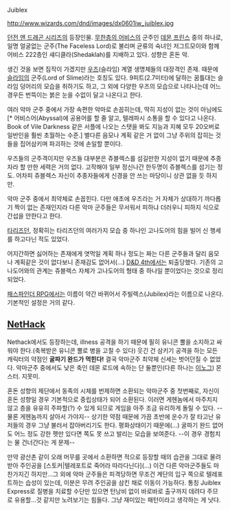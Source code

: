 Juiblex

http://www.wizards.com/dnd/images/dx0601iw_juiblex.jpg

[[던전 앤 드래곤 시리즈]]의 등장인물. [[무한층의 어비스]]의 군주인 [[데몬 프린스]] 중의 하나로, 일명 얼굴없는 군주(The Faceless Lord)로 불리며 균류의 숙녀인 저그트모이와 함께 어비스 222층인 섀디클라(Shedaklah)를 지배하고 있다. 성향은 혼돈 악.

생긴 것을 보면 짐작이 가겠지만 [[우즈]](슬라임) 계열 생명체들의 대장격인 존재. 때문에 [[슬라임]]의 군주(Lord of Slime)라는 호칭도 있다. 9피트(2.7미터)에 달하는 꿈틀대는 슬라임 덩어리의 모습을 취하기도 하고, 그 외에 다양한 우즈의 모습으로 나타나는데 어느 경우든 번뜩이는 붉은 눈을 수없이 달고 나온다고 한다.

여러 악마 군주 중에서 가장 속편한 악마로 손꼽히는데, 딱히 지성이 없는 것이 아님에도[* 어비스어(Abyssal)에 공용어를 할 줄 알고, 텔레파시 소통을 할 수 있다고 나온다. Book of Vile Darkness 같은 서플에 나오는 스탯을 봐도 지능과 지혜 모두 20오버로 일반인을 훨씬 초월하는 수준.] 별다른 음모나 계획 같은 거 없이 그냥 주위의 잡히는 것들을 집어삼키며 파괴하는 것에 손일할 뿐이다.

우즈들의 군주격이지만 우즈들 대부분은 쥬블렉스를 섬길만한 지성이 없기 때문에 추종자라 할 만한 세력은 거의 없다. 고작해야 일부 정신나간 한두명이 쥬블렉스를 섬기는 정도. 어차피 쥬블렉스 자신이 추종자들에게 신경을 안 쓰는 마당이니 상관 없을 듯 하지만.

악마 군주 중에서 최약체로 손꼽힌다. 다만 애초에 우즈라는 거 자체가 상대하기 까다롭기 짝이 없는 존재인지라 다른 악마 군주들은 무서워서 피하냐 더러우니 피하지 식으로 간섭을 안한다고 한다.

[[타리즈던]], 정확히는 타리즈던의 여러가지 모습 중 하나인 고나도어의 힘을 빌어 신 행세를 하고다닌 적도 있었다.

어지간하면 싫어하는 존재에게 엿먹일 계획 하나 정도는 짜는 다른 군주들과 달리 음모나 계획같은 것이 없다보니 존재감도 없어서(...) [[D&D 4th]]에서는 퇴출당했다. 기존의 고나도어와의 관계는 쥬블렉스 자체가 고나도어의 형태 중 하나일 뿐이었다는 것으로 정리되었다.

[[패스파인더 RPG]]에서는 이름이 약간 바뀌어서 주빌렉스(Jubilex)라는 이름으로 나온다. 기본적인 설정은 거의 같다.

== [[NetHack]] ==
Nethack에서도 등장하는데, illness 공격을 하기 때문에 필히 유니콘 뿔을 소지하고 싸워야 한다.(축복받은 유니콘 뿔로 병을 고칠 수 있다) 웃긴 건 삼키기 공격을 하는 모든 캐릭터의 약점인 '''굴파기 완드가 먹힌다!''' 결국 악마군주 최약체 신세는 벗어던질 수 없었다. 악마군주 중에서도 낮은 축인 데몬 로드에 속하는 단 둘뿐인(다른 하나는 [[이노그]]) 몬스터. 지못미.

혼돈 성향의 제단에서 동족의 시체를 번제하면 소환되는 악마군주 중 첫번째로, 자신이 혼돈 성향일 경우 기본적으로 중립상태가 되어 소환된다. 이러면 게헨놈에서 마주치지 않고 층을 유유히 주파할(?) 수 있게 되므로 게임을 아주 조금 유리하게 돌릴 수 있다. --물론 게헨놈까지 살아서 가야지-- 상기한 약점 때문에 가끔 초반에 운수가 잘 타고난 유저들의 경우 그냥 불러서 잡아버리기도 한다. 평화상태이기 때문에(...) 굴파기 완드 없어도 어느 정도 강한 펫만 있다면 쪽도 못 쓰고 발리는 모습을 보여준다. --이 경우 경험치는 물 건너간다는 게 문제--

만약 광산촌 같이 오래 머무를 곳에서 소환하면 적으로 등장할 때의 습관을 그대로 물려받아 주인공을 [스토커|텔레포트로 죽어라 따라다닌다](...) 이건 다른 악마군주들도 마찬가지긴 하지만...그 외에 악마 군주들은 피격당하면 무조건 계단의 입구 쪽으로 텔레포트하는 습성이 있는데, 이분은 무려 주인공을 삼킨 채로 이동이 가능하다. 통칭 Juiblex Express로 질병을 치료할 수단만 있으면 턴낭비 없이 바로바로 출구까지 데려다 주므로 유용할...것 같지만 노려보기는 힘들다. 그냥 재미있는 패턴이라고 생각하는 게 낫다.
